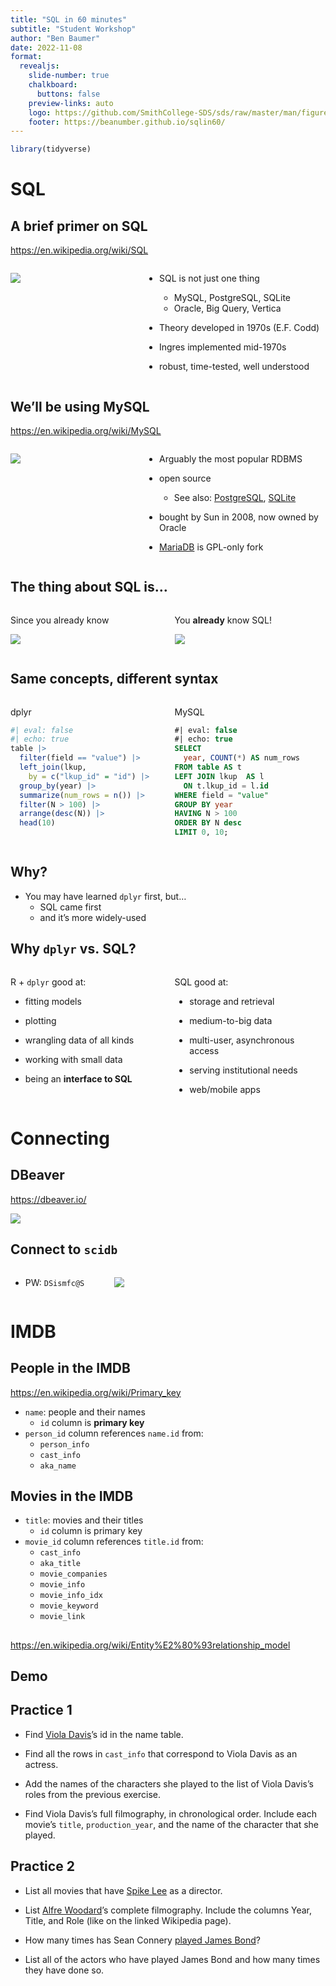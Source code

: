 ```yaml
---
title: "SQL in 60 minutes"
subtitle: "Student Workshop"
author: "Ben Baumer"
date: 2022-11-08
format:
  revealjs: 
    slide-number: true
    chalkboard: 
      buttons: false
    preview-links: auto
    logo: https://github.com/SmithCollege-SDS/sds/raw/master/man/figures/logo.png
    footer: https://beanumber.github.io/sqlin60/
---
```


```r
library(tidyverse)
```


# SQL

## A brief primer on SQL 

::: footer

<https://en.wikipedia.org/wiki/SQL>
:::

:::: {.columns}

::: {.column width="40%"}
![](http://www.freeiconspng.com/uploads/sql-file-icon-0.png)
:::

::: {.column width="60%"}
- SQL is not just one thing
    - MySQL, PostgreSQL, SQLite
    - Oracle, Big Query, Vertica

- Theory developed in 1970s (E.F. Codd)

- Ingres implemented mid-1970s

- robust, time-tested, well understood
:::

::::



## We'll be using MySQL

::: footer

<https://en.wikipedia.org/wiki/MySQL>

:::

:::: {.columns}

::: {.column width="40%"}

![](https://www.freepnglogos.com/uploads/logo-mysql-png/logo-mysql-mysql-logo-png-images-are-download-crazypng-21.png)

:::

::: {.column width="60%"}

- Arguably the most popular RDBMS

- open source
    - See also: [PostgreSQL](https://en.wikipedia.org/wiki/PostgreSQL), [SQLite](https://en.wikipedia.org/wiki/SQLite)

- bought by Sun in 2008, now owned by Oracle

- [MariaDB](https://en.wikipedia.org/wiki/MariaDB) is GPL-only fork

:::

::::

## The thing about SQL is...


:::: {.columns}

::: {.column width="50%"}

::: {.fragment .fade-right}

Since you already know 

![](http://hexb.in/hexagons/dplyr.png)

:::

:::


::: {.column width="50%"}


::: {.fragment .fade-up}

You **already** know SQL!

![](https://cdn1.vectorstock.com/i/1000x1000/77/30/sql-database-icon-logo-design-ui-or-ux-app-vector-17507730.jpg)


:::

:::

::::


## Same concepts, different syntax

:::: {.columns}

::: {.column width="50%"}

dplyr

```r
#| eval: false
#| echo: true
table |>
  filter(field == "value") |>
  left_join(lkup, 
    by = c("lkup_id" = "id") |>
  group_by(year) |>
  summarize(num_rows = n()) |>
  filter(N > 100) |>
  arrange(desc(N)) |>
  head(10)
```

:::

::: {.column width="50%"}

MySQL

```sql
#| eval: false
#| echo: true
SELECT
  year, COUNT(*) AS num_rows
FROM table AS t
LEFT JOIN lkup  AS l
  ON t.lkup_id = l.id
WHERE field = "value"
GROUP BY year
HAVING N > 100
ORDER BY N desc
LIMIT 0, 10;
```

:::

::::

## Why?

- You may have learned `dplyr` first, but...
    - SQL came first
    - and it's more widely-used


## Why `dplyr` vs. SQL?

:::: {.columns}

::: {.column width="50%"}

R + `dplyr` good at:

- fitting models

- plotting

- wrangling data of all kinds

- working with small data

- being an **interface to SQL**

:::

::: {.column width="50%"}

SQL good at:

- storage and retrieval

- medium-to-big data

- multi-user, asynchronous access

- serving institutional needs

- web/mobile apps

:::

::::

# Connecting

## DBeaver

::: footer

<https://dbeaver.io/>

:::

![](https://dbeaver.io/wp-content/uploads/2018/03/administration.png)

## Connect to `scidb`

:::: {.columns}

::: {.column width="30%"}

- PW: `DSismfc@S`

:::

::: {.column width="70%"}

![](settings.png)

:::

::::

# IMDB

## People in the IMDB

::: footer

<https://en.wikipedia.org/wiki/Primary_key>

:::


- `name`: people and their names
    - `id` column is **primary key**
- `person_id` column references `name.id` from:
    - `person_info`
    - `cast_info`
    - `aka_name`

## Movies in the IMDB

- `title`: movies and their titles
    - `id` column is primary key
- `movie_id` column references `title.id` from:
    - `cast_info`
    - `aka_title`
    - `movie_companies`
    - `movie_info`
    - `movie_info_idx`
    - `movie_keyword`
    - `movie_link`

## {background-image="https://i.imgur.com/pDq0n.png" background-size="contain"}

::: footer

<https://en.wikipedia.org/wiki/Entity%E2%80%93relationship_model>

:::

## Demo

## Practice 1

::: incremental

- Find [Viola Davis](http://www.imdb.com/name/nm0205626/?ref_=nv_sr_1)’s id in the name table.

- Find all the rows in `cast_info` that correspond to Viola Davis as an actress.

- Add the names of the characters she played to the list of Viola Davis’s roles from the previous exercise.

- Find Viola Davis’s full filmography, in chronological order. Include each movie’s `title`, `production_year`, and the name of the character that she played.

:::

## Practice 2

- List all movies that have [Spike Lee](https://en.wikipedia.org/wiki/Spike_Lee) as a director.

- List [Alfre Woodard](https://en.wikipedia.org/wiki/Alfre_Woodard)’s complete filmography. Include the columns Year, Title, and Role (like on the linked Wikipedia page).

- How many times has Sean Connery [played James Bond](https://en.wikipedia.org/wiki/Portrayal_of_James_Bond_in_film)?

- List all of the actors who have played James Bond and how many times they have done so.